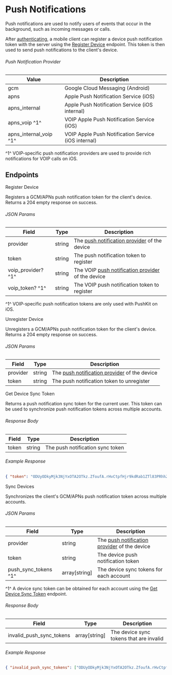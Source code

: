 # Push Notifications

Push notifications are used to notify users of events that occur in the background, such as incoming messages or calls.

After [authenticating](/authentication), a mobile client can register a device push notification token with the server using the [Register Device](#register-device) endpoint. This token is then used to send push notifications to the client's device.

###### Push Notification Provider

| Value                  | Description                                         |
| ---------------------- | --------------------------------------------------- |
| gcm                    | Google Cloud Messaging (Android)                    |
| apns                   | Apple Push Notification Service (iOS)               |
| apns_internal          | Apple Push Notification Service (iOS internal)      |
| apns_voip ^1^          | VOIP Apple Push Notification Service (iOS)          |
| apns_internal_voip ^1^ | VOIP Apple Push Notification Service (iOS internal) |

^1^ VOIP-specific push notification providers are used to provide rich notifications for VOIP calls on iOS.

## Endpoints

<RouteHeader method="POST" url="/users/@me/devices">
  Register Device
</RouteHeader>

Registers a GCM/APNs push notification token for the client's device. Returns a 204 empty response on success.

###### JSON Params

| Field              | Type   | Description                                                                      |
| ------------------ | ------ | -------------------------------------------------------------------------------- |
| provider           | string | The [push notification provider](#push-notification-provider) of the device      |
| token              | string | The push notification token to register                                          |
| voip_provider? ^1^ | string | The VOIP [push notification provider](#push-notification-provider) of the device |
| voip_token? ^1^    | string | The VOIP push notification token to register                                     |

^1^ VOIP-specific push notification tokens are only used with PushKit on iOS.

<RouteHeader method="DELETE" url="/users/@me/devices">
  Unregister Device
</RouteHeader>

Unregisters a GCM/APNs push notification token for the client's device. Returns a 204 empty response on success.

###### JSON Params

| Field    | Type   | Description                                                                 |
| -------- | ------ | --------------------------------------------------------------------------- |
| provider | string | The [push notification provider](#push-notification-provider) of the device |
| token    | string | The push notification token to unregister                                   |

<RouteHeader method="GET" url="/users/@me/devices/sync-token">
  Get Device Sync Token
</RouteHeader>

Returns a push notification sync token for the current user. This token can be used to synchronize push notification tokens across multiple accounts.

###### Response Body

| Field | Type   | Description                      |
| ----- | ------ | -------------------------------- |
| token | string | The push notification sync token |

###### Example Response

```json
{ "token": "ODUyODkyMjk3NjYxOTA2OTkz.ZfoufA.rHvCtpfHjr9kdRab1ZTl83PRhhZ" }
```

<RouteHeader method="PUT" url="/users/@me/devices/sync">
  Sync Devices
</RouteHeader>

Synchronizes the client's GCM/APNs push notification token across multiple accounts.

###### JSON Params

| Field                | Type          | Description                                                                 |
| -------------------- | ------------- | --------------------------------------------------------------------------- |
| provider             | string        | The [push notification provider](#push-notification-provider) of the device |
| token                | string        | The device push notification token                                          |
| push_sync_tokens ^1^ | array[string] | The device sync tokens for each account                                     |

^1^ A device sync token can be obtained for each account using the [Get Device Sync Token](#get-device-sync-token) endpoint.

###### Response Body

| Field                    | Type          | Description                             |
| ------------------------ | ------------- | --------------------------------------- |
| invalid_push_sync_tokens | array[string] | The device sync tokens that are invalid |

###### Example Response

```json
{ "invalid_push_sync_tokens": ["ODUyODkyMjk3NjYxOTA2OTkz.ZfoufA.rHvCtpfHjr9kdRab1ZTl83PRhhZ"] }
```
